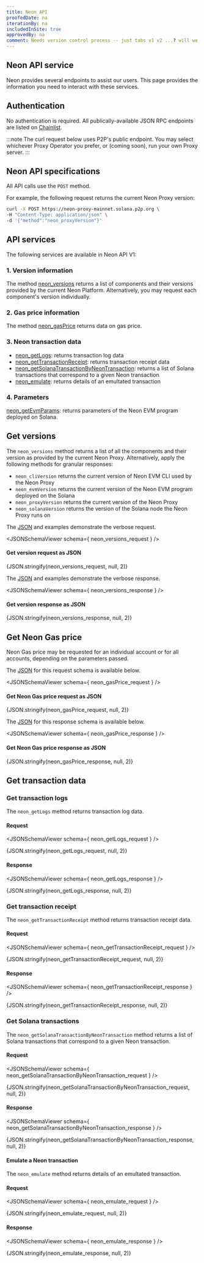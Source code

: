 ```yaml
---
title: Neon API
proofedDate: na
iterationBy: na
includedInSite: true
approvedBy: na
comment: Needs version control process -- just tabs v1 v2 ...? will we use semantic versioning https://semver.org/spec/v2.0.0.html // todo BUG The UX is not great with tabs -- menu bar unable to locate heading items within the currently-unsued tab ONLY once that tab is entered does menu work. Is this worth investing in FE fix OR do I have to flatten? <!-- probably a good idea to provide all of the following as a single page specification (similar to a swagger file) see the docs for the standard https://spec.open-rpc.org/ -->
---
```


<!-- useful for testing my example issue <JSONSchemaViewer schema={ neon_proxyVersion_response } /> -->

## Neon API service

Neon provides several endpoints to assist our users. This page provides the information you need to interact with these services.

## Authentication

No authentication is required. All publically-available JSON RPC endpoints are listed on [Chainlist](https://chainlist.org/?chain=245022926&testnets=true&search=Neon+EVM).

:::note
The curl request below uses P2P's public endpoint. You may select whichever Proxy Operator you prefer, or (coming soon), run your own Proxy server.
:::

## Neon API specifications

All API calls use the `POST` method.

For example, the following request returns the current Neon Proxy version:

```bash
curl -X POST https://neon-proxy-mainnet.solana.p2p.org \
-H "Content-Type: application/json" \
-d '{"method":"neon_proxyVersion"}'
```

<!-- Retiring the full version
```bash
curl -X POST https://neon-proxy-mainnet.solana.p2p.org \
-H "Content-Type: application/json" \
-d '{"jsonrpc":"2.0","method":"neon_proxyVersion","id":1}'
```
-->

## API services

The following services are available in Neon API V1:

### 1. Version information

The method [neon_versions](#get-versions) returns a list of components and their versions provided by the current Neon Platform. Alternatively, you may request each component's version individually.


### 2. Gas price information

The method [neon_gasPrice](#get-neon-gas-price) returns data on gas price.

### 3. Neon transaction data

- [neon_getLogs](#get-transaction-logs): returns transaction log data
- [neon_getTransactionReceipt](#get-transaction-receipt): returns transaction receipt data
- [neon_getSolanaTransactionByNeonTransaction](#get-solana-transactions): returns a list of Solana transactions that correspond to a given Neon transaction
- [neon_emulate](#emulate-a-neon-transaction): returns details of an emultated transaction

### 4. Parameters

[neon_getEvmParams](#get-the-neon-evm-program-version): returns parameters of the Neon EVM program deployed on Solana.

## Get versions

<Tabs>
	<TabItem value="View" label="Request" default>

The `neon_versions` method returns a list of all the components and their version as provided by the current Neon Proxy. Alternatively, apply the following methods for granular responses:

- `neon_cliVersion` returns the current version of Neon EVM CLI used by the Neon Proxy
- `neon_evmVersion` returns the current version of the Neon EVM program deployed on the Solana
- `neon_proxyVersion` returns the current version of the Neon Proxy
- `neon_solanaVersion` returns the version of the Solana node the Neon Proxy runs on

The [JSON](#get-version-request-as-json) and examples demonstrate the verbose request.

<JSONSchemaViewer schema={ neon_versions_request } />

#### Get version request as JSON

<CodeBlock language="json">{JSON.stringify(neon_versions_request, null, 2)}</CodeBlock>

</TabItem>

<TabItem value="Retrieve" label="Response" default>

The [JSON](#get-version-request-as-json) and examples demonstrate the verbose response.

<JSONSchemaViewer schema={ neon_versions_response } />

#### Get version response as JSON

<CodeBlock language="json">{JSON.stringify(neon_versions_response, null, 2)}</CodeBlock>

</TabItem>
</Tabs>


## Get Neon Gas price

Neon Gas price may be requested for an individual account or for all accounts, depending on the parameters passed.

<!-- accounts is the term used in the Notion page -- however does this make sense? A tx incurs a fee -- not sure that account is accurate // also how does gas price make sense for gas-less ? // also how does gas price make sense for gas-less ?-->


<Tabs>
	<TabItem value="RSchema" label="Request" default>

The [JSON](#get-neon-gas-price-request-as-json) for this request schema is available below.

<JSONSchemaViewer schema={ neon_gasPrice_request } />

#### Get Neon Gas price request as JSON

<CodeBlock language="json">{JSON.stringify(neon_gasPrice_request, null, 2)}</CodeBlock>

</TabItem>

<TabItem value="Schema" label="Response" default>

The [JSON](#get-neon-gas-price-request-as-json) for this response schema is available below.

<JSONSchemaViewer schema={ neon_gasPrice_response } />

#### Get Neon Gas price response as JSON

<CodeBlock language="json">{JSON.stringify(neon_gasPrice_response, null, 2)}</CodeBlock>

</TabItem>
</Tabs>

## Get transaction data

### Get transaction logs

The `neon_getLogs` method returns transaction log data.

#### Request

<Tabs>
	<TabItem value="Schema" label="Schema" default>

<JSONSchemaViewer schema={ neon_getLogs_request } />

</TabItem>
<TabItem value="Json" label="JSON" default>

<CodeBlock language="json">{JSON.stringify(neon_getLogs_request, null, 2)}</CodeBlock>

</TabItem>
</Tabs>

#### Response

<Tabs>
	<TabItem value="Schema" label="Schema" default>

<JSONSchemaViewer schema={ neon_getLogs_response } />

</TabItem>
<TabItem value="Json" label="JSON" default>

<CodeBlock language="json">{JSON.stringify(neon_getLogs_response, null, 2)}</CodeBlock>

</TabItem>
</Tabs>

### Get transaction receipt

The `neon_getTransactionReceipt` method returns transaction receipt data.

#### Request

<Tabs>
	<TabItem value="Schema" label="Schema" default>

<JSONSchemaViewer schema={ neon_getTransactionReceipt_request } />

</TabItem>
<TabItem value="Json" label="JSON" default>

<CodeBlock language="json">{JSON.stringify(neon_getTransactionReceipt_request, null, 2)}</CodeBlock>

</TabItem>
</Tabs>

#### Response

<Tabs>
	<TabItem value="Schema" label="Schema" default>

<JSONSchemaViewer schema={ neon_getTransactionReceipt_response } />

</TabItem>
<TabItem value="Json" label="JSON" default>

<CodeBlock language="json">{JSON.stringify(neon_getTransactionReceipt_response, null, 2)}</CodeBlock>

</TabItem>
</Tabs>


### Get Solana transactions

The `neon_getSolanaTransactionByNeonTransaction` method returns a list of Solana transactions that correspond to a given Neon transaction.

#### Request

<Tabs>
	<TabItem value="Schema" label="Schema" default>

<JSONSchemaViewer schema={ neon_getSolanaTransactionByNeonTransaction_request } />

</TabItem>
<TabItem value="Json" label="JSON" default>

<CodeBlock language="json">{JSON.stringify(neon_getSolanaTransactionByNeonTransaction_request, null, 2)}</CodeBlock>

</TabItem>
</Tabs>

#### Response

<Tabs>
	<TabItem value="Schema" label="Schema" default>

<JSONSchemaViewer schema={ neon_getSolanaTransactionByNeonTransaction_response } />

</TabItem>
<TabItem value="Json" label="JSON" default>

<CodeBlock language="json">{JSON.stringify(neon_getSolanaTransactionByNeonTransaction_response, null, 2)}</CodeBlock>

</TabItem>
</Tabs>


#### Emulate a Neon transaction

The `neon_emulate` method returns details of an emultated transaction.

#### Request

<Tabs>
	<TabItem value="Schema" label="Schema" default>

<JSONSchemaViewer schema={ neon_emulate_request } />

</TabItem>
<TabItem value="Json" label="JSON" default>

<CodeBlock language="json">{JSON.stringify(neon_emulate_request, null, 2)}</CodeBlock>

</TabItem>
</Tabs>

#### Response

<Tabs>
	<TabItem value="Schema" label="Schema" default>

<JSONSchemaViewer schema={ neon_emulate_response } />

</TabItem>
<TabItem value="Json" label="JSON" default>

<CodeBlock language="json">{JSON.stringify(neon_emulate_response, null, 2)}</CodeBlock>

</TabItem>
</Tabs>
